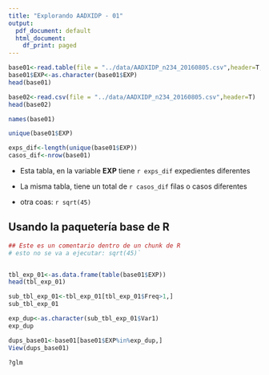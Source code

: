 ```yaml
---
title: "Explorando AADXIDP - 01"
output:
  pdf_document: default
  html_document:
    df_print: paged
---
```



```r
base01<-read.table(file = "../data/AADXIDP_n234_20160805.csv",header=T,sep=",")
base01$EXP<-as.character(base01$EXP)
head(base01)
```


```r
base02<-read.csv(file = "../data/AADXIDP_n234_20160805.csv",header=T)
head(base02)
```

```r
names(base01)
```

```r
unique(base01$EXP)
```
```r
exps_dif<-length(unique(base01$EXP))
casos_dif<-nrow(base01)
```

- Esta tabla, en la variable **EXP** tiene `r exps_dif` expedientes diferentes

- La misma tabla, tiene un total de `r casos_dif` filas o casos diferentes

- otra coas: `r sqrt(45)` 

## Usando la paquetería base de R
```r
## Este es un comentario dentro de un chunk de R
# esto no se va a ejecutar: sqrt(45)` 


tbl_exp_01<-as.data.frame(table(base01$EXP))
head(tbl_exp_01)
```
```r
sub_tbl_exp_01<-tbl_exp_01[tbl_exp_01$Freq>1,]
sub_tbl_exp_01
```
```r
exp_dup<-as.character(sub_tbl_exp_01$Var1)
exp_dup
```
```r
dups_base01<-base01[base01$EXP%in%exp_dup,]
View(dups_base01)

?glm
```
```r

```
```r

```
